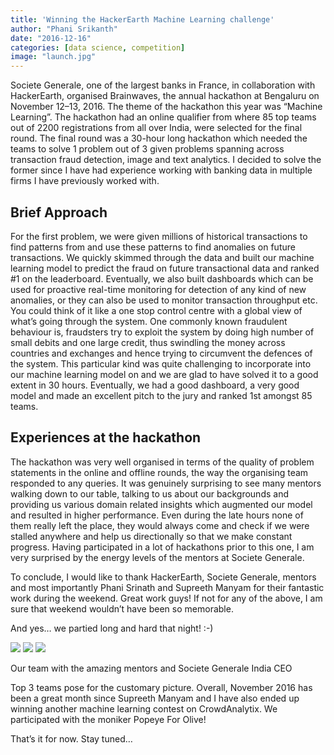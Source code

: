 ```yaml
---
title: 'Winning the HackerEarth Machine Learning challenge'
author: "Phani Srikanth"
date: "2016-12-16"
categories: [data science, competition]
image: "launch.jpg"
---
```



Societe Generale, one of the largest banks in France, in collaboration with HackerEarth, organised Brainwaves, the annual hackathon at Bengaluru on November 12–13, 2016. The theme of the hackathon this year was “Machine Learning”. The hackathon had an online qualifier from where 85 top teams out of 2200 registrations from all over India, were selected for the final round. The final round was a 30-hour long hackathon which needed the teams to solve 1 problem out of 3 given problems spanning across transaction fraud detection, image and text analytics. I decided to solve the former since I have had experience working with banking data in multiple firms I have previously worked with.

## Brief Approach

For the first problem, we were given millions of historical transactions to find patterns from and use these patterns to find anomalies on future transactions. We quickly skimmed through the data and built our machine learning model to predict the fraud on future transactional data and ranked #1 on the leaderboard. Eventually, we also built dashboards which can be used for proactive real-time monitoring for detection of any kind of new anomalies, or they can also be used to monitor transaction throughput etc. You could think of it like a one stop control centre with a global view of what’s going through the system. One commonly known fraudulent behaviour is, fraudsters try to exploit the system by doing high number of small debits and one large credit, thus swindling the money across countries and exchanges and hence trying to circumvent the defences of the system. This particular kind was quite challenging to incorporate into our machine learning model on and we are glad to have solved it to a good extent in 30 hours. Eventually, we had a good dashboard, a very good model and made an excellent pitch to the jury and ranked 1st amongst 85 teams.

## Experiences at the hackathon

The hackathon was very well organised in terms of the quality of problem statements in the online and offline rounds, the way the organising team responded to any queries. It was genuinely surprising to see many mentors walking down to our table, talking to us about our backgrounds and providing us various domain related insights which augmented our model and resulted in higher performance. Even during the late hours none of them really left the place, they would always come and check if we were stalled anywhere and help us directionally so that we make constant progress. Having participated in a lot of hackathons prior to this one, I am very surprised by the energy levels of the mentors at Societe Generale.

To conclude, I would like to thank HackerEarth, Societe Generale, mentors and most importantly Phani Srinath and Supreeth Manyam for their fantastic work during the weekend. Great work guys! If not for any of the above, I am sure that weekend wouldn’t have been so memorable.

And yes… we partied long and hard that night! :-)

<img src="1.webp">
<img src="2.webp">
<img src="3.webp">

Our team with the amazing mentors and Societe Generale India CEO

Top 3 teams pose for the customary picture.
Overall, November 2016 has been a great month since Supreeth Manyam and I have also ended up winning another machine learning contest on CrowdAnalytix. We participated with the moniker Popeye For Olive!

That’s it for now. Stay tuned…